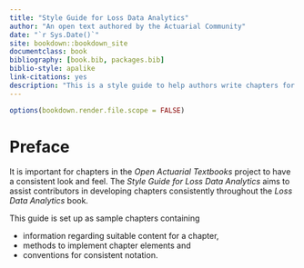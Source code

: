 ```yaml
--- 
title: "Style Guide for Loss Data Analytics"
author: "An open text authored by the Actuarial Community"
date: "`r Sys.Date()`"
site: bookdown::bookdown_site
documentclass: book
bibliography: [book.bib, packages.bib]
biblio-style: apalike
link-citations: yes
description: "This is a style guide to help authors write chapters for Loss Data Analytics"
---
```


```r
options(bookdown.render.file.scope = FALSE)
```

# Preface {-}

It is important for chapters in the *Open Actuarial Textbooks* project to have a consistent look and feel. The *Style Guide for Loss Data Analytics* aims to assist contributors in developing chapters consistently throughout the *Loss Data Analytics* book. 

This guide is set up as sample chapters containing 

- information regarding suitable content for a chapter, 
- methods to implement chapter elements and 
- conventions for consistent notation.




